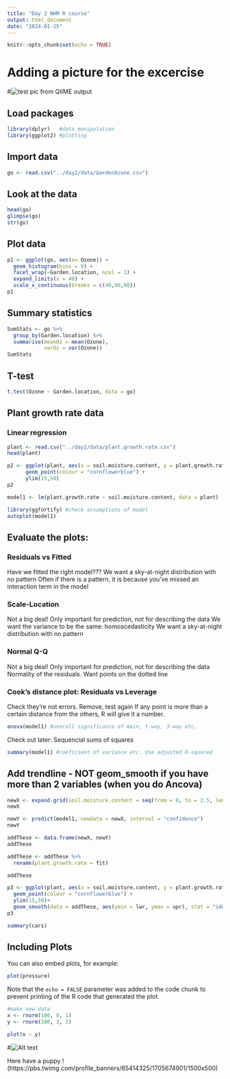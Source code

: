 ```yaml
---
title: "Day 2 NHM R course"
output: html_document
date: "2024-01-25"
---
```


```r
knitr::opts_chunk$set(echo = TRUE)
```
# Adding a picture for the excercise
#![test pic from QIIME output](pic.png)

## Load packages

```r
library(dplyr)   #data manipulation
library(ggplot2) #plotting
```

## Import data
```r
go <- read.csv("../day2/data/GardenOzone.csv")
```

## Look at the data
```r
head(go)
glimpse(go)
str(go)
```

## Plot data
```r
p1 <- ggplot(go, aes(x= Ozone)) +
  geom_histogram(bins = 9) +
  facet_wrap(~Garden.location, ncol = 1) +
  expand_limits(x = 40) +
  scale_x_continuous(breaks = c(40,60,80))
p1
```

## Summary statistics
```r
SumStats <- go %>%
  group_by(Garden.location) %>%
  summarise(meanOz = mean(Ozone),
            varOz = var(Ozone))
SumStats
```

## T-test
```r
t.test(Ozone ~ Garden.location, data = go)
```

## Plant growth rate data
### Linear regression

```r
plant <- read.csv("../day2/data/plant.growth.rate.csv")
head(plant)
```

```r
p2 <- ggplot(plant, aes(x = soil.moisture.content, y = plant.growth.rate))+
      geom_point(colour = "cornflowerblue") +
      ylim(15,50)
p2
```

```r
model1 <- lm(plant.growth.rate ~ soil.moisture.content, data = plant)
```

```r
library(ggfortify) #check assumptions of model
autoplot(model1)
```

## Evaluate the plots:
### Residuals vs Fitted
Have we fitted the right model???
We want a sky-at-night distribution with no pattern
Often if there is a pattern, it is because you've missed an interaction term in the model

### Scale-Location 
Not a big deal! Only important for prediction, not for describing the data
We want the variance to be the same: homoscedasticity
We want a sky-at-night distribution with no pattern

### Normal Q-Q
Not a big deal! Only important for prediction, not for describing the data
Normality of the residuals. Want points on the dotted line

### Cook's distance plot: Residuals vs Leverage
Check they're not errors. Remove, test again
If any point is more than a certain distance from the others, R will give it a number.

```r
anova(model1) #overall significance of main, t-way, 3-way etc. 
```
Check out later: Sequencial sums of squares

```r
summary(model1) #coeficient of variance etc. Use adjusted R-squared
```

## Add trendline - NOT geom_smooth if you have more than 2 variables (when you do Ancova)
```r
newX <- expand.grid(soil.moisture.content = seq(from = 0, to = 2.5, length = 10))
newX
```
```r
newY <- predict(model1, newdata = newX, interval = "confidence")
newY
```
```r
addThese <- data.frame(newX, newY)
addThese
```
```r
addThese <- addThese %>%
  rename(plant.growth.rate = fit)
```
```r
addThese
```

```r
p3 <- ggplot(plant, aes(x = soil.moisture.content, y = plant.growth.rate))+
  geom_point(colour = "cornflowerblue") +
  ylim(15,50)+
  geom_smooth(data = addThese, aes(ymin = lwr, ymax = upr), stat = "identity")
p3
```

```r
summary(cars)
```

## Including Plots

You can also embed plots, for example:

```r
plot(pressure)
```

Note that the `echo = FALSE` parameter was added to the code chunk to prevent printing of the R code that generated the plot.

```r
#make new data
x <- rnorm(100, 0, 1)
y <- rnorm(100, 3, 2)
```

```r
plot(x ~ y)
```


#![Alt text](https://media1.giphy.com/media/v1.Y2lkPTc5MGI3NjExOWprdGE3dXY2amt0dWVxYTFmZDFzZWVpMm0wdTg4aWNoaGlvZWhiMiZlcD12MV9pbnRlcm5hbF9naWZfYnlfaWQmY3Q9Zw/OMeBbkqCFQoFXCYYsp/giphy.gif)

Here have a puppy
!(https://pbs.twimg.com/profile_banners/65414325/1705674901/1500x500)
